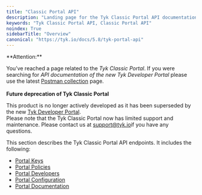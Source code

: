 ```yaml
---
title: "Classic Portal API"
description: "Landing page for the Tyk Classic Portal API documentation"
keywords: "Tyk Classic Portal API, Classic Portal API"
noindex: True
sidebarTitle: "Overview"
canonical: "https://tyk.io/docs/5.8/tyk-portal-api"
---
```



<Warning>
**Attention:**

You’ve reached a page related to the *Tyk Classic Portal*. If you were searching for *API documentation of the new Tyk
Developer Portal* please use the latest
[Postman collection](/5.8/product-stack/tyk-enterprise-developer-portal/api-documentation/tyk-edp-api) page.
<br />
<br />
**Future deprecation of Tyk Classic Portal**

This product is no longer actively developed as it
has been superseded by the new [Tyk Developer Portal](/5.8/portal/overview/intro).
<br />
Please note that the Tyk Classic Portal now has limited support and maintenance. Please contact us at
[support@tyk.io](<mailto:support@tyk.io?subject=Tyk classic developer portal>)if you have any questions.
</Warning>



This section describes the Tyk Classic Portal API endpoints. It includes the following:

* [Portal Keys](/5.8/tyk-apis/tyk-portal-api/portal-keys)
* [Portal Policies](/5.8/tyk-apis/tyk-dashboard-api/portal-policies)
* [Portal Developers](/5.8/tyk-apis/tyk-portal-api/portal-developers)
* [Portal Configuration](/5.8/tyk-apis/tyk-portal-api/portal-configuration)
* [Portal Documentation](/5.8/tyk-apis/tyk-portal-api/portal-documentation)